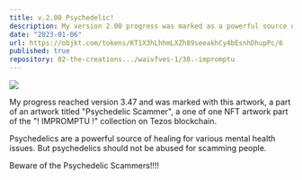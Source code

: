 ```yaml
---
title: v.2.00 Psychedelic!
description: My version 2.00 progress was marked as a powerful source of healing for various mental health issues and should not be abused for scamming people.
date: "2023-01-06"
url: https://objkt.com/tokens/KT1X3hLhhmLXZh89seeakhCy4bEsnhDhupPc/6
published: true
repository: 02-the-creations.../waivfves-1/30.-impromptu
---
```


[![](/2.00.jpg)](/2.00.jpg) 

My progress reached version 3.47 and was marked with this artwork, a part of an artwork titled "Psychedelic Scammer", a one of one NFT artwork part of the "! IMPROMPTU !" collection on Tezos blockchain.   
   
Psychedelics are a powerful source of healing for various mental health issues. But psychedelics should not be abused for scamming people.   
   
Beware of the Psychedelic Scammers!!!!